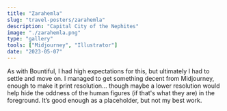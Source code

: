 ```yaml
---
title: "Zarahemla"
slug: "travel-posters/zarahemla"
description: "Capital City of the Nephites"
image: "./zarahemla.png"
type: "gallery"
tools: ["Midjourney", "Illustrator"]
date: "2023-05-07"
---
```


As with Bountiful, I had high expectations for this, but ultimately I had to
settle and move on. I managed to get something decent from Midjourney, enough to
make it print resolution... though maybe a lower resolution would help hide the
oddness of the human figures (if that's what they are) in the foreground. It’s
good enough as a placeholder, but not my best work.
